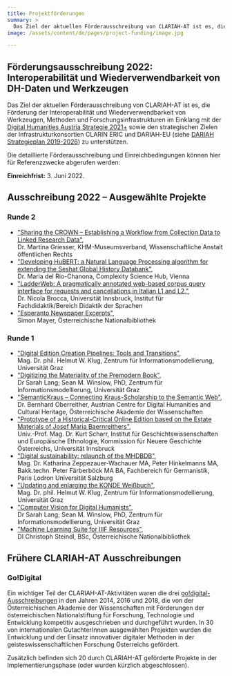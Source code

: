 ```yaml
---
title: Projektförderungen
summary: >
  Das Ziel der aktuellen Förderausschreibung von CLARIAH-AT ist es, die Förderung der Interoperabilität und Wiederverwendbarkeit von Werkzeugen, Methoden und Forschungsinfrastrukturen im Einklang mit der Digital Humanities Austria Strategie 2021+ sowie den strategischen Zielen der Infrastrukturkonsortien CLARIN ERIC und DARIAH-EU.
image: /assets/content/de/pages/project-funding/image.jpg

---
```


## Förderungsausschreibung 2022: Interoperabilität und Wiederverwendbarkeit von DH-Daten und Werkzeugen

Das Ziel der aktuellen Förderausschreibung von CLARIAH-AT ist es, die Förderung der Interoperabilität und Wiederverwendbarkeit von Werkzeugen, Methoden und Forschungsinfrastrukturen im Einklang mit der [Digital Humanities Austria Strategie 2021+](https://gams.uni-graz.at/o:clariah.dha-strategie-2021) sowie den strategischen Zielen der Infrastrukturkonsortien CLARIN ERIC und DARIAH-EU (siehe [DARIAH Strategieplan 2019-2026](https://www.dariah.eu/wp-content/uploads/2019/08/Strategic-Plan_2019-2026.pdf)) zu unterstützen.

Die detaillierte Förderausschreibung und Einreichbedingungen können hier für Referenzzwecke abgerufen werden:

<DownloadButton label="Projektförderung 2022 – Förderausschreibung herunterladen" href="/assets/content/de/pages/project-funding/clariah-at_2022_callforprojects.docx" />

**Einreichfrist:** 3. Juni 2022.

## Ausschreibung 2022 – Ausgewählte Projekte

### Runde 2

* ["Sharing the CROWN – Establishing a Workflow from Collection Data to Linked Research Data"](/projects/sharing-crown-establishing-workflow-collection-data-linked-research-data/),\
  Dr. Martina Griesser, KHM-Museumsverband, Wissenschaftliche Anstalt öffentlichen Rechts
* ["Developing HuBERT: a Natural Language Processing algorithm for extending the Seshat Global History Databank"](/projects/developing-hubert-nlp-algorithm-extending-seshat-global-history-databank/),\
  Dr. Maria del Rio-Chanona, Complexity Science Hub, Vienna
* ["LadderWeb: A pragmatically annotated web-based corpus query interface for requests and cancellations in Italian L1 and L2."](/projects/ladderweb-pragmatically-annotated-web-based-corpus-query-interface-requests-and-cancellations/),\
  Dr. Nicola Brocca, Universität Innsbruck, Institut für Fachdidaktik/Bereich Didaktik der Sprachen
* ["Esperanto Newspaper Excerpts"](/projects/esperanto-newspaper-excerpts/),\
  Simon Mayer, Österreichische Nationalbibliothek

### Runde 1

* ["Digital Edition Creation Pipelines: Tools and Transitions"](/projects/digital-edition-creation-pipelines-tools-and-transitions/),\
  Mag. Dr. phil. Helmut W. Klug, Zentrum für Informationsmodellierung, Universität Graz
* ["Digitizing the Materiality of the Premodern Book"](/projects/digitizing-materiality-premodern-book/),\
  Dr Sarah Lang; Sean M. Winslow, PhD, Zentrum für Informationsmodellierung, Universität Graz
* ["SemanticKraus – Connecting Kraus-Scholarship to the Semantic Web"](/projects/semantickraus-connecting-kraus-scholarship-semantic-web/),\
  Dr. Bernhard Oberreither, Austrian Centre for Digital Humanities and Cultural Heritage, Österreichische Akademie der Wissenschaften
* ["Prototype of a Historical-Critical Online Edition based on the Estate Materials of Josef Maria Baernreithers"](/projects/prototype-historical-critical-online-edition-based-estate-materials-josef-maria-baernreither/),\
  Univ.-Prof. Mag. Dr. Kurt Scharr, Institut für Geschichtswissenschaften und Europäische Ethnologie, Kommission für Neuere Geschichte Österreichs, Universität Innsbruck
* ["Digital sustainability: relaunch of the MHDBDB"](/projects/digital-sustainability-relaunch-mhdbdb/),\
  Mag. Dr. Katharina Zeppezauer-Wachauer MA, Peter Hinkelmanns MA, Bakk.techn. Peter Färberböck MA BA, Fachbereich für Germanistik, Paris Lodron Universität Salzburg
* ["Updating and enlarging the KONDE Weißbuch"](/projects/digital-edition-white-paper-update/),\
  Mag. Dr. phil. Helmut W. Klug, Zentrum für Informationsmodellierung, Universität Graz
* ["Computer Vision for Digital Humanists"](/projects/computer-vision-digital-humanists/),\
  Dr Sarah Lang; Sean M. Winslow, PhD, Zentrum für Informationsmodellierung, Universität Graz
* ["Machine Learning Suite for IIIF Resources"](/projects/machine-learning-suite-iiif-resources/),\
  DI Christoph Steindl, BSc, Österreichische Nationalbibliothek

## Frühere CLARIAH-AT Ausschreibungen

### Go!Digital

Ein wichtiger Teil der CLARIAH-AT-Aktivitäten waren die drei [go!digital-Ausschreibungen](https://www.oeaw.ac.at/foerderungen/godigital) in den Jahren 2014, 2016 und 2018, die von der Österreichischen Akademie der Wissenschaften mit Förderungen der österreichischen Nationalstiftung für Forschung, Technologie und Entwicklung kompetitiv ausgeschrieben und durchgeführt wurden. In 30 von internationalen GutachterInnen ausgewählten Projekten wurden die Entwicklung und der Einsatz innovativer digitaler Methoden in der geisteswissenschaftlichen Forschung Österreichs gefördert.

Zusätzlich befinden sich 20 durch CLARIAH-AT geförderte Projekte in der Implementierungsphase (oder wurden kürzlich abgeschlossen).
